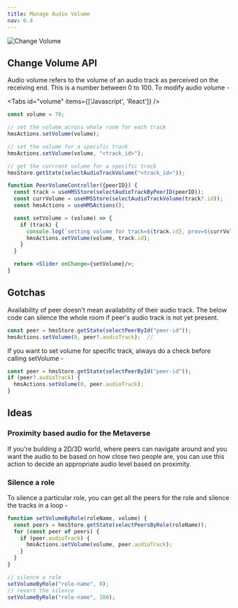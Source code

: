 ```yaml
---
title: Manage Audio Volume
nav: 6.4
---
```


![Change Volume](/guides/volume.png)

## Change Volume API

Audio volume refers to the volume of an audio track as perceived on the receiving end. This is a number between 0 to 100.
To modify audio volume - 

<Tabs id="volume" items={['Javascript', 'React']} />

<Tab id='volume-0'>

```js
const volume = 70;

// set the volume across whole room for each track
hmsActions.setVolume(volume);

// set the volume for a specific track
hmsActions.setVolume(volume, "<track_id>");

// get the currrent volume for a specific track
hmsStore.getState(selectAudioTrackVolume("<track_id>"));
```

</Tab>

<Tab id='volume-1'>

```jsx
function PeerVolumeController({peerID}) {
  const track = useHMSStore(selectAudioTrackByPeerID(peerID));
  const currVolume = useHMSStore(selectAudioTrackVolume(track?.id));
  const hmsActions = useHMSActions();

  const setVolume = (volume) => {
    if (track) {
      console.log(`setting volume for track=${track.id}, prev=${currVolume}, new=${volume}`);
      hmsActions.setVolume(volume, track.id);
    }
  }

  return <Slider onChange={setVolume}/>;
}
```

</Tab>

## Gotchas

Availability of peer doesn't mean availability of their audio track. The below code can silence the whole room if peer's audio track is not yet present.

```js
const peer = hmsStore.getState(selectPeerById("peer-id"));
hmsActions.setVolume(0, peer?.audioTrack);  // 
```

If you want to set volume for specific track, always do a check before calling setVolume - 


```js
const peer = hmsStore.getState(selectPeerById("peer-id"));
if (peer?.audioTrack) {
  hmsActions.setVolume(0, peer.audioTrack);
}
```

## Ideas

### Proximity based audio for the Metaverse

If you're building a 2D/3D world, where peers can navigate around and you want the audio to be based on how close two people are, you can use this action to decide an appropriate audio level based on proximity.


### Silence a role

To silence a particular role, you can get all the peers for the role and silence the tracks in a loop - 

```js
function setVolumeByRole(roleName, volume) {
  const peers = hmsStore.getState(selectPeersByRole(roleName));
  for (const peer of peers) {
    if (peer.audioTrack) {
      hmsActions.setVolume(volume, peer.audioTrack);
    }
  }
}

// silence a role
setVolumeByRole("role-name", 0);
// revert the silence
setVolumeByRole("role-name", 100);
```
